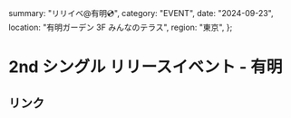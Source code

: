   summary: "リリイベ@有明💿",
  category: "EVENT",
  date: "2024-09-23",
  location: "有明ガーデン 3F みんなのテラス",
  region: "東京",
};

# 2nd シングル リリースイベント - 有明

## リンク

